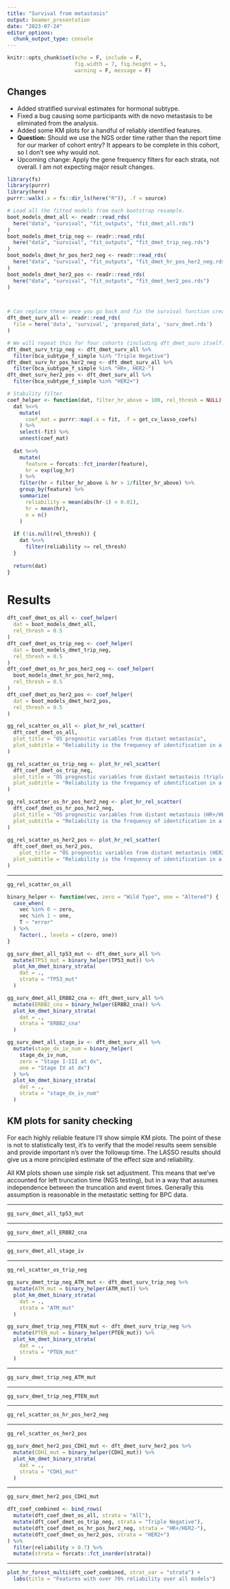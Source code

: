 ```yaml
---
title: "Survival from metastasis"
output: beamer_presentation
date: "2023-07-24"
editor_options: 
  chunk_output_type: console
---
```


```r
knitr::opts_chunk$set(echo = F, include = F,
                      fig.width = 7, fig.height = 5,
                      warning = F, message = F)
```

## Changes

- Added stratified survival estimates for hormonal subtype.
- Fixed a bug causing some participants with de novo metastasis to be eliminated from the analysis.
- Added some KM plots for a handful of reliably identified features.
- **Question:** Should we use the NGS order time rather than the report time for our marker of cohort entry?  It appears to be complete in this cohort, so I don't see why would not.
- Upcoming change:  Apply the gene frequency filters for each strata, not overall.  I am not expecting major result changes.

```r
library(fs)
library(purrr)
library(here)
purrr::walk(.x = fs::dir_ls(here("R")), .f = source)
```

```r
# Load all the fitted models from each bootstrap resample.
boot_models_dmet_all <- readr::read_rds(
  here("data", "survival", "fit_outputs", "fit_dmet_all.rds")
)
boot_models_dmet_trip_neg <- readr::read_rds(
  here("data", "survival", "fit_outputs", "fit_dmet_trip_neg.rds")
)
boot_models_dmet_hr_pos_her2_neg <- readr::read_rds(
  here("data", "survival", "fit_outputs", "fit_dmet_hr_pos_her2_neg.rds")
)
boot_models_dmet_her2_pos <- readr::read_rds(
  here("data", "survival", "fit_outputs", "fit_dmet_her2_pos.rds")
)



# Can replace these once you go back and fix the survival function creator:
dft_dmet_surv_all <- readr::read_rds(
  file = here('data', 'survival', 'prepared_data', 'surv_dmet.rds')
)

# We will repeat this for four cohorts (including dft_dmet_surv itself):
dft_dmet_surv_trip_neg <- dft_dmet_surv_all %>%
  filter(bca_subtype_f_simple %in% "Triple Negative")
dft_dmet_surv_hr_pos_her2_neg <- dft_dmet_surv_all %>%
  filter(bca_subtype_f_simple %in% "HR+, HER2-")
dft_dmet_surv_her2_pos <- dft_dmet_surv_all %>%
  filter(bca_subtype_f_simple %in% "HER2+")

```


```r
# Stability filter 
coef_helper <- function(dat, filter_hr_above = 100, rel_thresh = NULL) {
  dat %<>%
    mutate(
      coef_mat = purrr::map(.x = fit, .f = get_cv_lasso_coefs)
    ) %>%
    select(-fit) %>%
    unnest(coef_mat)
  
  dat %<>%
    mutate(
      feature = forcats::fct_inorder(feature),
      hr = exp(log_hr)
    ) %>%
    filter(hr < filter_hr_above & hr > 1/filter_hr_above) %>%
    group_by(feature) %>%
    summarize(
      reliability = mean(abs(hr-1) > 0.01),
      hr = mean(hr),
      n = n()
    ) 
  
  if (!is.null(rel_thresh)) {
    dat %<>% 
      filter(reliability >= rel_thresh)
  }
  
  return(dat)
}
```


# Results


```r
dft_coef_dmet_os_all <- coef_helper(
  dat = boot_models_dmet_all,
  rel_thresh = 0.5
)
dft_coef_dmet_os_trip_neg <- coef_helper(
  dat = boot_models_dmet_trip_neg,
  rel_thresh = 0.5
)
dft_coef_dmet_os_hr_pos_her2_neg <- coef_helper(
  boot_models_dmet_hr_pos_her2_neg,
  rel_thresh = 0.5
)
dft_coef_dmet_os_her2_pos <- coef_helper(
  dat = boot_models_dmet_her2_pos,
  rel_thresh = 0.5
)

gg_rel_scatter_os_all <- plot_hr_rel_scatter(
  dft_coef_dmet_os_all,
  plot_title = "OS prognostic variables from distant metastasis",
  plot_subtitle = "Reliability is the frequency of identification in a boostrapped regularized LTRC Cox model"
)

gg_rel_scatter_os_trip_neg <- plot_hr_rel_scatter(
  dft_coef_dmet_os_trip_neg,
  plot_title = "OS prognostic variables from distant metastasis (triple negative subgroup)",
  plot_subtitle = "Reliability is the frequency of identification in a boostrapped regularized LTRC Cox model"
)

gg_rel_scatter_os_hr_pos_her2_neg <- plot_hr_rel_scatter(
  dft_coef_dmet_os_hr_pos_her2_neg,
  plot_title = "OS prognostic variables from distant metastasis (HR+/HER2- subgroup)",
  plot_subtitle = "Reliability is the frequency of identification in a boostrapped regularized LTRC Cox model"
)
  
gg_rel_scatter_os_her2_pos <- plot_hr_rel_scatter(
  dft_coef_dmet_os_her2_pos,
    plot_title = "OS prognostic variables from distant metastasis (HER2+ subgroup)",
  plot_subtitle = "Reliability is the frequency of identification in a boostrapped regularized LTRC Cox model"
)
```


---

```r
gg_rel_scatter_os_all
```


```r
binary_helper <- function(vec, zero = "Wild Type", one = "Altered") {
  case_when(
    vec %in% 0 ~ zero,
    vec %in% 1 ~ one,
    T ~ "error"
  ) %>%
    factor(., levels = c(zero, one))
}

gg_surv_dmet_all_tp53_mut <- dft_dmet_surv_all %>%
  mutate(TP53_mut = binary_helper(TP53_mut)) %>%
  plot_km_dmet_binary_strata(
    dat = .,
    strata = "TP53_mut"
  )

gg_surv_dmet_all_ERBB2_cna <- dft_dmet_surv_all %>%
  mutate(ERBB2_cna = binary_helper(ERBB2_cna)) %>%
  plot_km_dmet_binary_strata(
    dat = .,
    strata = "ERBB2_cna"
  )

gg_surv_dmet_all_stage_iv <- dft_dmet_surv_all %>%
  mutate(stage_dx_iv_num = binary_helper(
    stage_dx_iv_num,
    zero = "Stage I-III at dx",
    one = "Stage IV at dx")
  ) %>%
  plot_km_dmet_binary_strata(
    dat = .,
    strata = "stage_dx_iv_num"
  )
```


## KM plots for sanity checking

For each highly reliable feature I'll show simple KM plots.  The point of these is not to statistically test, it's to verify that the model results seem sensible and provide important n's over the followup time.  The LASSO results should give us a more principled estimate of the effect size and reliability.

All KM plots shown use simple risk set adjustment.  This means that we've accounted for left truncation time (NGS testing), but in a way that assumes independence between the truncation and event times.  Generally this assumption is reasonable in the metastatic setting for BPC data.

---

```r
gg_surv_dmet_all_tp53_mut
```

---

```r
gg_surv_dmet_all_ERBB2_cna
```

---

```r
gg_surv_dmet_all_stage_iv
```



---

```r
gg_rel_scatter_os_trip_neg
```




```r
gg_surv_dmet_trip_neg_ATM_mut <- dft_dmet_surv_trip_neg %>%
  mutate(ATM_mut = binary_helper(ATM_mut)) %>%
  plot_km_dmet_binary_strata(
    dat = .,
    strata = "ATM_mut"
  )

gg_surv_dmet_trip_neg_PTEN_mut <- dft_dmet_surv_trip_neg %>%
  mutate(PTEN_mut = binary_helper(PTEN_mut)) %>%
  plot_km_dmet_binary_strata(
    dat = .,
    strata = "PTEN_mut"
  )


```

---

```r
gg_surv_dmet_trip_neg_ATM_mut
```

---

```r
gg_surv_dmet_trip_neg_PTEN_mut
```




---

```r
gg_rel_scatter_os_hr_pos_her2_neg
```





---

```r
gg_rel_scatter_os_her2_pos
```



```r
gg_surv_dmet_her2_pos_CDH1_mut <- dft_dmet_surv_her2_pos %>%
  mutate(CDH1_mut = binary_helper(CDH1_mut)) %>%
  plot_km_dmet_binary_strata(
    dat = .,
    strata = "CDH1_mut"
  )
```

---

```r
gg_surv_dmet_her2_pos_CDH1_mut
```






```r
dft_coef_combined <- bind_rows(
  mutate(dft_coef_dmet_os_all, strata = "All"),
  mutate(dft_coef_dmet_os_trip_neg, strata = "Triple Negative"),
  mutate(dft_coef_dmet_os_hr_pos_her2_neg, strata = "HR+/HER2-"),
  mutate(dft_coef_dmet_os_her2_pos, strata = "HER2+")
) %>%
  filter(reliability > 0.7) %>%
  mutate(strata = forcats::fct_inorder(strata))
```

---

```r
plot_hr_forest_multi(dft_coef_combined, strat_var = "strata") + 
  labs(title = "Features with over 70% reliability over all models")
```

